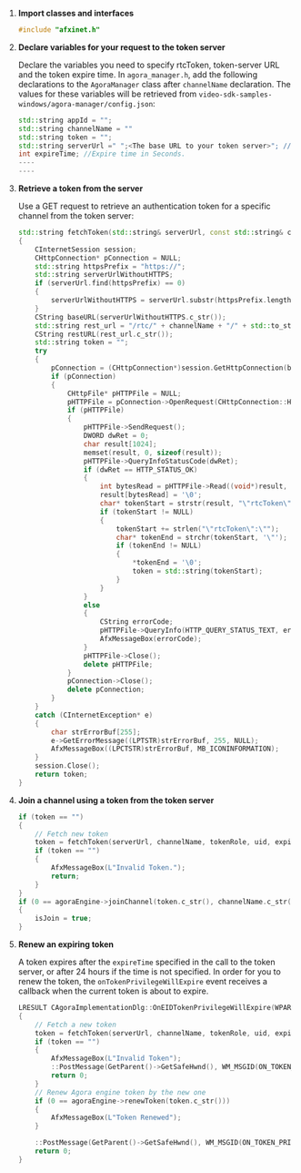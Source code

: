 1. **Import <Vpd k="SDK" /> classes and interfaces**

    ```cpp
    #include "afxinet.h"
    ```
2.  **Declare variables for your request to the token server**

    Declare the variables you need to specify rtcToken, token-server URL and the token expire time. In `agora_manager.h`, add the following declarations to the `AgoraManager` class after `channelName` declaration. The values for these variables will be retrieved from `video-sdk-samples-windows/agora-manager/config.json`:
    ```cpp
    std::string appId = "";
    std::string channelName = ""
    std::string token = "";
	std::string serverUrl =" ";<The base URL to your token server>"; //For example, "https://agora-token-service-production-92ff.up.railway.app"
	int expireTime; //Expire time in Seconds.
	----
    ----
    ```

4. **Retrieve a token from the server**

    Use a GET request to retrieve an authentication token for a specific channel from the token server:

    ```cpp
    std::string fetchToken(std::string& serverUrl, const std::string& channelName, int tokenRole, size_t uid, int expireTime) 
    {
        CInternetSession session;
        CHttpConnection* pConnection = NULL;
        std::string httpsPrefix = "https://";
        std::string serverUrlWithoutHTTPS;
        if (serverUrl.find(httpsPrefix) == 0) 
        {
            serverUrlWithoutHTTPS = serverUrl.substr(httpsPrefix.length());
        }
        CString baseURL(serverUrlWithoutHTTPS.c_str());
        std::string rest_url = "/rtc/" + channelName + "/" + std::to_string(tokenRole) + "/uid/" + std::to_string(uid) + "/?expiry=" + std::to_string(expireTime);
        CString restURL(rest_url.c_str());
        std::string token = "";
        try 
        {
            pConnection = (CHttpConnection*)session.GetHttpConnection(baseURL, (INTERNET_PORT)INTERNET_DEFAULT_HTTP_PORT);
            if (pConnection) 
            {
                CHttpFile* pHTTPFile = NULL;
                pHTTPFile = pConnection->OpenRequest(CHttpConnection::HTTP_VERB_GET, restURL);
                if (pHTTPFile)
                {
                    pHTTPFile->SendRequest();
                    DWORD dwRet = 0;
                    char result[1024];
                    memset(result, 0, sizeof(result));
                    pHTTPFile->QueryInfoStatusCode(dwRet);
                    if (dwRet == HTTP_STATUS_OK) 
                    {
                        int bytesRead = pHTTPFile->Read((void*)result, 1024);
                        result[bytesRead] = '\0';
                        char* tokenStart = strstr(result, "\"rtcToken\":\"");
                        if (tokenStart != NULL) 
                        {
                            tokenStart += strlen("\"rtcToken\":\"");
                            char* tokenEnd = strchr(tokenStart, '\"');
                            if (tokenEnd != NULL) 
                            {
                                *tokenEnd = '\0';
                                token = std::string(tokenStart);
                            }
                        }
                    }
                    else 
                    {
                        CString errorCode;
                        pHTTPFile->QueryInfo(HTTP_QUERY_STATUS_TEXT, errorCode);    // Status String - eg OK, Not Found
                        AfxMessageBox(errorCode);
                    }
                    pHTTPFile->Close();
                    delete pHTTPFile;
                }
                pConnection->Close();
                delete pConnection;
            }
        }
        catch (CInternetException* e) 
        {
            char strErrorBuf[255];
            e->GetErrorMessage((LPTSTR)strErrorBuf, 255, NULL);
            AfxMessageBox((LPCTSTR)strErrorBuf, MB_ICONINFORMATION);
        }
        session.Close();
        return token;
    }
    ```
5. **Join a channel using a token from the token server**

    ```cpp
    if (token == "")
    {
        // Fetch new token 
        token = fetchToken(serverUrl, channelName, tokenRole, uid, expireTime);
        if (token == "")
        {
            AfxMessageBox(L"Invalid Token.");
            return;
        }
    }
    if (0 == agoraEngine->joinChannel(token.c_str(), channelName.c_str(), NULL, uid))
    {
        isJoin = true;
    }
    ```

1.  **Renew an expiring token**

    A token expires after the `expireTime` specified in the call to the token server, or after 24 hours if the time
    is not specified. In order for you to renew the token, the `onTokenPrivilegeWillExpire` event receives a callback
    when the current token is about to expire.

      ```cpp
      LRESULT CAgoraImplementationDlg::OnEIDTokenPrivilegeWillExpire(WPARAM wParam, LPARAM lParam)
      {
          // Fetch a new token
          token = fetchToken(serverUrl, channelName, tokenRole, uid, expireTime);
          if (token == "")
          {
              AfxMessageBox(L"Invalid Token");
              ::PostMessage(GetParent()->GetSafeHwnd(), WM_MSGID(ON_TOKEN_PRIVILEGE_WILL_EXPIRE), TRUE, 0);
              return 0;
          }
          // Renew Agora engine token by the new one
          if (0 == agoraEngine->renewToken(token.c_str()))
          {
              AfxMessageBox(L"Token Renewed");
          }

          ::PostMessage(GetParent()->GetSafeHwnd(), WM_MSGID(ON_TOKEN_PRIVILEGE_WILL_EXPIRE), TRUE, 0);
          return 0;
      }
      ```
